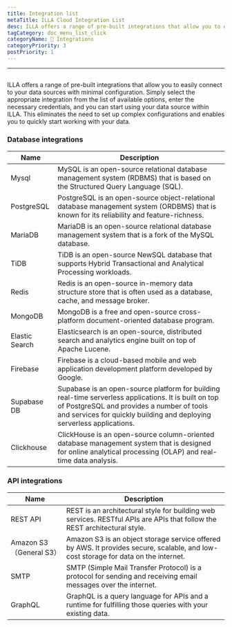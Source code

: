 ```yaml
---
title: Integration list
metaTitle: ILLA Cloud Integration List
desc: ILLA offers a range of pre-built integrations that allow you to easily connect to your data sources with minimal configuration
tagCategory: doc_menu_list_click
categoryName: 🔨 Integrations
categoryPriority: 3
postPriority: 1
---
```


* * *

## <Heading hidden>Integration List</Heading>

ILLA offers a range of pre-built integrations that allow you to easily connect to your data sources with minimal configuration. Simply select the appropriate integration from the list of available options, enter the necessary credentials, and you can start using your data source within ILLA. This eliminates the need to set up complex configurations and enables you to quickly start working with your data.

### Database integrations

| Name           | Description                                                                                                                                                                                                                  |
| -------------- | ---------------------------------------------------------------------------------------------------------------------------------------------------------------------------------------------------------------------------- |
| Mysql          | MySQL is an open-source relational database management system (RDBMS) that is based on the Structured Query Language (SQL).                                                                                                  |
| PostgreSQL     | PostgreSQL is an open-source object-relational database management system (ORDBMS) that is known for its reliability and feature-richness.                                                                                   |
| MariaDB        | MariaDB is an open-source relational database management system that is a fork of the MySQL database.                                                                                                                        |
| TiDB           | TiDB is an open-source NewSQL database that supports Hybrid Transactional and Analytical Processing workloads.                                                                                                               |
| Redis          | Redis is an open-source in-memory data structure store that is often used as a database, cache, and message broker.                                                                                                          |
| MongoDB        | MongoDB is a free and open-source cross-platform document-oriented database program.                                                                                                                                         |
| Elastic Search | Elasticsearch is an open-source, distributed search and analytics engine built on top of Apache Lucene.                                                                                                                      |
| Firebase       | Firebase is a cloud-based mobile and web application development platform developed by Google.                                                                                                                               |
| Supabase DB    | Supabase is an open-source platform for building real-time serverless applications. It is built on top of PostgreSQL and provides a number of tools and services for quickly building and deploying serverless applications. |
| Clickhouse     | ClickHouse is an open-source column-oriented database management system that is designed for online analytical processing (OLAP) and real-time data analysis.                                                                |

### API integrations

| Name                  | Description                                                                                                                         |
| --------------------- | ----------------------------------------------------------------------------------------------------------------------------------- |
| REST API              | REST is an architectural style for building web services. RESTful APIs are APIs that follow the REST architectural style.           |
| Amazon S3（General S3） | Amazon S3 is an object storage service offered by AWS. It provides secure, scalable, and low-cost storage for data on the internet. |
| SMTP                  | SMTP (Simple Mail Transfer Protocol) is a protocol for sending and receiving email messages over the internet.                      |
| GraphQL               | GraphQL is a query language for APIs and a runtime for fulfilling those queries with your existing data.                            |
